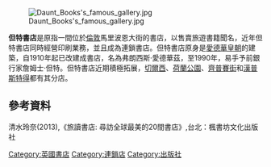 [[File:Daunt_Books's_famous_gallery.jpg|thumb]]

'''但特書店'''是原指一間位於[[倫敦|倫敦]]馬里波恩大街的書店，以售賣旅遊書籍聞名，近年但特書店同時經營印刷業務，並且成為連鎖書店。但特書店原身是[[愛德華皇朝|愛德華皇朝]]的建築，自1910年起已改建成書店，名為弗朗西斯·愛德華茲，至1990年，易手予前銀行家詹姆士·但特。但特書店近期積極拓展，[[切爾西_(倫敦)|切爾西]]、[[荷蘭公園|荷蘭公園]]、[[齊普賽街|齊普賽街]]和[[漢普斯特得|漢普斯特得]]都有其分店。

==參考資料==
清水玲奈(2013),《旅讀書店: 尋訪全球最美的20間書店》,台北：楓書坊文化出版社

[[Category:英國書店|Category:英國書店]]
[[Category:連鎖店|Category:連鎖店]]
[[Category:出版社|Category:出版社]]